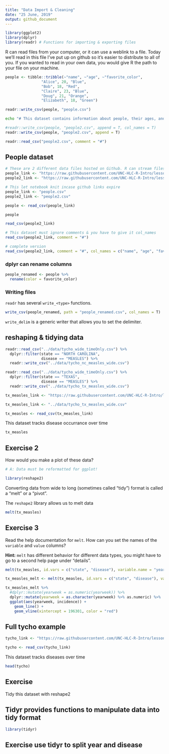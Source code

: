 ```yaml
---
title: "Data Import & Cleaning"
date: "25 June, 2019"
output: github_document
---
```


```r
library(ggplot2)
library(dplyr)
library(readr) # Functions for importing & exporting files
```


R can read files from your computer, or it can use a weblink to a file. Today
we'll read in this file I've put up on github so it's easier to distribute to
all of you. If you wanted to read in your own data, you would give R the path to
your file on your machine.









```r
people <- tibble::tribble(~"name", ~"age", ~"favorite_color",
                "Alice", 20, "Blue",
                "Bob", 18, "Red",
                "Claire", 23, "Blue",
                "Doug", 21, "Orange",
                "Elizabeth", 18, "Green")

readr::write_csv(people, "people.csv")
```

```bash
echo "# This dataset contains information about people, their ages, and their favorite colors" > people2.csv
```
```r
#readr::write_csv(people, "people2.csv", append = T, col_names = T)
readr::write_csv(people, "people2.csv", append = T)
```

```r
readr::read_csv("people2.csv", comment = "#")
```

## People dataset
```r
# These are 2 different data files hosted on Github. R can stream files from web links (not usually best way to get data).
people_link <- "https://raw.githubusercontent.com/UNC-HLC-R-Intro/lessons_2019/master/data_import/people.csv"
people2_link <- "https://raw.githubusercontent.com/UNC-HLC-R-Intro/lessons_2019/master/data_import/people2.csv"
```

```r
# This let notebook knit incase github links expire
people_link <- "people.csv"
people2_link <- "people2.csv"
```

```r
people <- read_csv(people_link)

people
```

```r
read_csv(people2_link)
```

```r
# This dataset must ignore comments & you have to give it col_names
read_csv(people2_link, comment = "#")
```


```r
# complete version
read_csv(people2_link, comment = "#", col_names = c("name", "age", "favorite_color"))
```

### dplyr can rename columns
```r
people_renamed <- people %>% 
  rename(color = favorite_color)
```

### Writing files
`readr` has several `write_<type>` functions.

```r
write_csv(people_renamed, path = "people_renamed.csv", col_names = T)
```

`write_delim` is a generic writer that allows you to set the delimiter.


## reshaping & tidying data

```r
readr::read_csv("../data/tycho_wide_timeOnly.csv") %>% 
  dplyr::filter(state == "NORTH CAROLINA",
                disease == "MEASLES") %>% 
  readr::write_csv("../data/tycho_nc_measles_wide.csv")

readr::read_csv("../data/tycho_wide_timeOnly.csv") %>% 
  dplyr::filter(state == "TEXAS",
                disease == "MEASLES") %>% 
  readr::write_csv("../data/tycho_tx_measles_wide.csv")
```

```r
tx_measles_link <- "https://raw.githubusercontent.com/UNC-HLC-R-Intro/lessons_2019/master/data/tycho_tx_measles_wide.csv"
```
```r
tx_measles_link <- "../data/tycho_tx_measles_wide.csv"
```

```r
tx_measles <- read_csv(tx_measles_link)
```
This dataset tracks disease occurrance over time
```r
tx_measles 
```

## Exercise 2
How would you make a plot of these data?
```r
# A: Data must be reformatted for ggplot!
```


```r
library(reshape2)
```

Converting data from wide to long (sometimes called "tidy") format is called a "melt" or a "pivot".

The `reshape2` library allows us to melt data
```r
melt(tx_measles)
```
## Exercise 3
Read the help documentation for `melt`. How can you set the names of the `variable` and `value` columns?

**Hint:** `melt` has different behavior for different data types, you might have to go to a second help page under "details".

```r
melt(tx_measles, id.vars = c("state", "disease"), variable.name = "yearweek", value.name = "incidence") %>% head

tx_measles_melt <- melt(tx_measles, id.vars = c("state", "disease"), variable.name = "yearweek", value.name = "incidence")
```

```r
tx_measles_melt %>% 
  #dplyr::mutate(yearweek = as.numeric(yearweek)) %>% 
  dplyr::mutate(yearweek = as.character(yearweek) %>% as.numeric) %>% 
  ggplot(aes(yearweek, incidence)) +
    geom_line() +
    geom_vline(xintercept = 196301, color = "red")
```


## Full tycho example

```r
tycho_link <- "https://raw.githubusercontent.com/UNC-HLC-R-Intro/lessons_2019/master/data/tycho_wide_time-disease.csv"
```

```r
tycho <- read_csv(tycho_link)
```

This dataset tracks diseases over time 
```r
head(tycho)
```

## Exercise
Tidy this dataset with reshape2

## Tidyr provides functions to manipulate data into tidy format

```r
library(tidyr)
```

## Exercise use tidyr to split year and disease